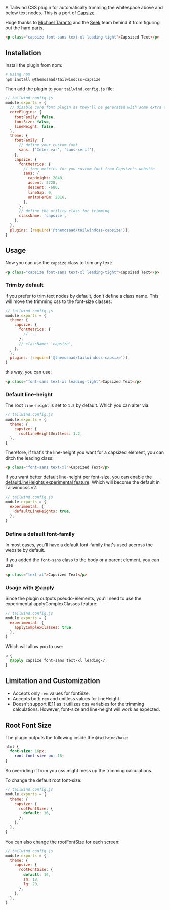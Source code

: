 A Tailwind CSS plugin for automatically trimming the whitespace above and below text nodes. This is a port of [Capsize](https://github.com/seek-oss/capsize).

Huge thanks to [Michael Taranto](https://github.com/michaeltaranto) and the [Seek](https://github.com/seek-oss) team behind it from figuring out the hard parts.

<!-- [View live demo](https://themosaad.com/tailwindcss-capsize) -->

```html
<p class="capsize font-sans text-xl leading-tight">Capsized Text</p>
```

## Installation

Install the plugin from npm:

```sh
# Using npm
npm install @themosaad/tailwindcss-capsize
```

Then add the plugin to your `tailwind.config.js` file:

```js
// tailwind.config.js
module.exports = {
  // disable core font plugin as they'll be generated with some extra css for trimming
  corePlugins: {
    fontFamily: false,
    fontSize: false,
    lineHeight: false,
  },
  theme: {
    fontFamily: {
      // define your custom font
      sans: ['Inter var', 'sans-serif'],
    },
    capsize: {
      fontMetrics: {
        // font metrics for you custom font from Capsize's website
        sans: {
          capHeight: 2048,
          ascent: 2728,
          descent: -680,
          lineGap: 0,
          unitsPerEm: 2816,
        },
      },
      // define the utility class for trimming
      className: 'capsize',
    },
  },
  plugins: [require('@themosaad/tailwindcss-capsize')],
}
```

## Usage

Now you can use the `capsize` class to trim any text:

```html
<p class="capsize font-sans text-xl leading-tight">Capsized Text</p>
```

### Trim by default

if you prefer to trim text nodes by default, don't define a class name. This will move the trimming css to the font-size classes:

```js
// tailwind.config.js
module.exports = {
  theme: {
    capsize: {
      fontMetrics: {
        // ...
      },
      // className: 'capsize',
    },
  },
  plugins: [require('@themosaad/tailwindcss-capsize')],
}
```

this way, you can use:

```html
<p class="font-sans text-xl leading-tight">Capsized Text</p>
```

### Default line-height

The root `line-height` is set to `1.5` by default. Which you can alter via:

```js
// tailwind.config.js
module.exports = {
  theme: {
    capsize: {
      rootLineHeightUnitless: 1.2,
  },
}
```

Therefore, if that's the line-height you want for a capsized element, you can ditch the leading class:

```html
<p class="font-sans text-xl">Capsized Text</p>
```

If you want better default line-height per font-size, you can enable the [defaultLineHeights experimental feature](https://github.com/tailwindlabs/tailwindcss/blob/v1.8.5/src/flagged/defaultLineHeights.js). Which will become the default in Tailwindcss v2.

```js
// tailwind.config.js
module.exports = {
  experimental: {
    defaultLineHeights: true,
  },
}
```

### Define a default font-family

In most cases, you'll have a default font-family that's used accross the website by default.

If you added the `font-sans` class to the body or a parent element, you can use

```html
<p class="text-xl">Capsized Text</p>
```

### Usage with @apply

Since the plugin outputs pseudo-elements, you'll need to use the experimental applyComplexClasses feature:

```js
// tailwind.config.js
module.exports = {
  experimental: {
    applyComplexClasses: true,
  },
}
```

Which will allow you to use:

```css
p {
  @apply capsize font-sans text-xl leading-7;
}
```

## Limitation and Customization

- Accepts only `rem` values for fontSize.
- Accepts both `rem` and unitless values for lineHeight.
- Doesn't support IE11 as it utilizes css variables for the trimming calculations. However, font-size and line-height will work as expected.

## Root Font Size

The plugin outputs the following inside the `@tailwind/base`:

```css
html {
  font-size: 16px;
  --root-font-size-px: 16;
}
```

So overriding it from you css might mess up the trimming calculations.

To change the default root font-size:

```js
// tailwind.config.js
module.exports = {
  theme: {
    capsize: {
      rootFontSize: {
        default: 16,
      },
    },
  },
}
```

You can also change the rootFontSize for each screen:

```js
// tailwind.config.js
module.exports = {
  theme: {
    capsize: {
      rootFontSize: {
        default: 16,
        sm: 18,
        lg: 20,
      },
    },
  },
}
```
